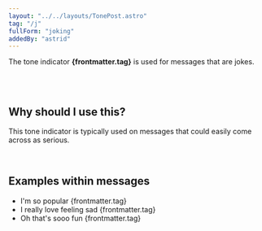 ```yaml
---
layout: "../../layouts/TonePost.astro"
tag: "/j"
fullForm: "joking"
addedBy: "astrid"
---
```


The tone indicator **{frontmatter.tag}** is used for messages that are jokes.

<br />
<br />

## Why should I use this?

This tone indicator is typically used on messages that could easily come across as serious.

<br />

## Examples within messages

- I'm so popular {frontmatter.tag}
- I really love feeling sad {frontmatter.tag}
- Oh that's sooo fun {frontmatter.tag}
